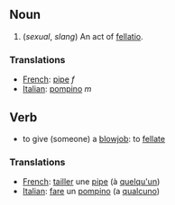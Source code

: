 ==Noun==

# (''sexual'', ''slang'') An act of [[fellatio]].

===Translations===

*[[French]]: [[pipe]] ''f''
*[[Italian]]: [[pompino]] ''m''

==Verb==

* to give (someone) a [[blowjob]]: to [[fellate]]

===Translations===

*[[French]]: [[tailler]] une [[pipe]] (à [[quelqu'un]])
*[[Italian]]: [[fare]] un [[pompino]] (a [[qualcuno]])